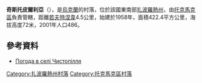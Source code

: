 {{coord|47|22|21|N|35|39|48|E|scale:100000|display=title}}

'''奇斯托皮爾利亞'''（{{lang-uk|Чистопілля}}），是[[烏克蘭|烏克蘭]]的村落，位於該國東南部[[扎波羅熱州|扎波羅熱州]]，由[[托克馬克區|托克馬克區]]負責管轄，距離[[若夫特涅韋_(托克馬克區)|若夫特涅韋]]4.5公里，始建於1958年，面積422.4平方公里，海拔高度72米，2001年人口486。

==參考資料==
* [http://weather.in.ua/ua/zaporozhskaja/28429 Погода в селі Чистопілля]{{Wayback|url=http://weather.in.ua/ua/zaporozhskaja/28429 |date=20111220165943 }}

[[Category:扎波羅熱州村落|Category:扎波羅熱州村落]]
[[Category:托克馬克區村落|Category:托克馬克區村落]]


{{Zaporizhia-geo-stub}}